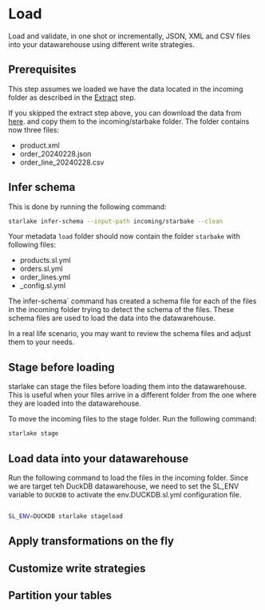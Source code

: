 # Load

Load and validate, in one shot or incrementally, JSON, XML and CSV files into your datawarehouse using different write strategies.



## Prerequisites
This step assumes we loaded we have the data located in the incoming folder as described in the [Extract](../extract/README.md) step.

If you skipped the extract step above, you can download the data from [here](https://github.com/starlake-ai/starlake/tree/master/samples/starbake/incoming/starbake).
and copy them to the incoming/starbake folder.
The folder contains now three files:
- product.xml
- order_20240228.json
- order_line_20240228.csv

## Infer schema
This is done by running the following command:

```bash
starlake infer-schema --input-path incoming/starbake --clean
```

Your metadata `load` folder should now contain the folder `starbake` with following files:
- products.sl.yml
- orders.sl.yml
- order_lines.yml
- _config.sl.yml

The ìnfer-schema` command has created a schema file for each of the files in the incoming folder trying to detect the schema of the files.
These schema files are used to load the data into the datawarehouse.

In a real life scenario, you may want to review the schema files and adjust them to your needs.

## Stage before loading
starlake can stage the files before loading them into the datawarehouse.
This is useful when your files arrive in a different folder from the one where they are loaded into the datawarehouse.

To move the incoming files to the stage folder. Run the following command:

```bash
starlake stage
```


## Load data into your datawarehouse

Run the following command to load the files in the incoming folder.
Since we are target teh DuckDB datawarehouse, we need to set the SL_ENV variable to `DUCKDB` to activate the env.DUCKDB.sl.yml configuration file.

```bash

SL_ENV=DUCKDB starlake stageload

```

## Apply transformations on the fly

## Customize write strategies

## Partition your tables



